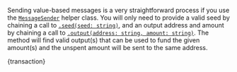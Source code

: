 
Sending value-based messages is a very straightforward process if you use the
[`MessageSender`](./../api_reference.md#messagesender) helper class. You will only need to provide a valid
seed by chaining a call to [`.seed(seed: string)`](./../api_reference.md#seedseed-messagesender), and an
output address and amount by chaining a call to
[`.output(address: string, amount: string)`](./../api_reference.md#outputaddress-amount-messagesender). The
method will find valid output(s) that can be used to fund the given amount(s) and the unspent amount will be sent to the
same address.

<CodeBlock className="language-javascript">{transaction}</CodeBlock>
